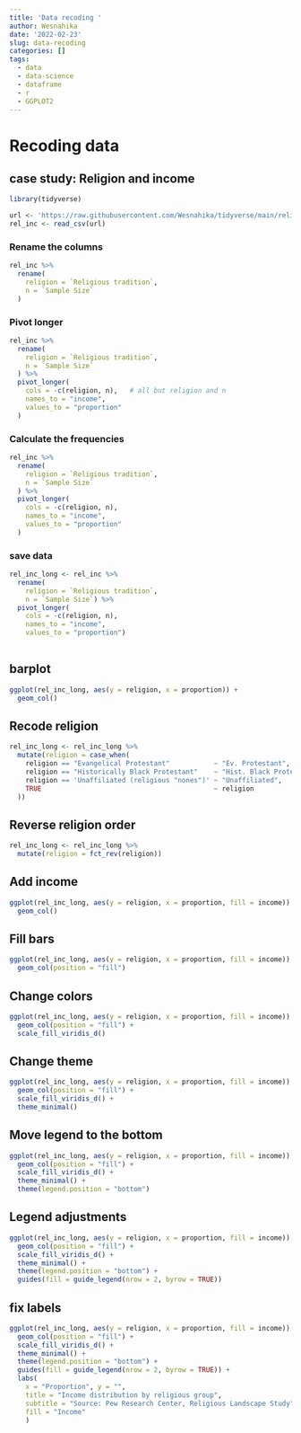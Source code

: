 ```yaml
---
title: 'Data recoding '
author: Wesnahika
date: '2022-02-23'
slug: data-recoding
categories: []
tags:
  - data
  - data-science
  - dataframe
  - r
  - GGPLOT2
---
```

# Recoding data 

## case study: Religion and income 

```r
library(tidyverse)

url <- 'https://raw.githubusercontent.com/Wesnahika/tidyverse/main/relig-income.csv'
rel_inc <- read_csv(url)
```

### Rename the columns 

```r
rel_inc %>%
  rename( 
    religion = `Religious tradition`, 
    n = `Sample Size` 
  )
```

### Pivot longer 

```r
rel_inc %>%
  rename(
    religion = `Religious tradition`,
    n = `Sample Size`
  ) %>%
  pivot_longer( 
    cols = -c(religion, n),   # all but religion and n 
    names_to = "income",  
    values_to = "proportion" 
  )
```

### Calculate the frequencies 

```r
rel_inc %>%
  rename(
    religion = `Religious tradition`,
    n = `Sample Size`
  ) %>%
  pivot_longer(
    cols = -c(religion, n), 
    names_to = "income", 
    values_to = "proportion"
  )

```

### save data 

```r

rel_inc_long <- rel_inc %>% 
  rename(
    religion = `Religious tradition`,
    n = `Sample Size`) %>%
  pivot_longer(
    cols = -c(religion, n), 
    names_to = "income", 
    values_to = "proportion")
  
```

## barplot

```r
ggplot(rel_inc_long, aes(y = religion, x = proportion)) +
  geom_col()

```

## Recode religion

```r
rel_inc_long <- rel_inc_long %>%
  mutate(religion = case_when(
    religion == "Evangelical Protestant"           ~ "Ev. Protestant",
    religion == "Historically Black Protestant"    ~ "Hist. Black Protestant",
    religion == 'Unaffiliated (religious "nones")' ~ "Unaffiliated",
    TRUE                                           ~ religion
  ))

```

## Reverse religion order

```r
rel_inc_long <- rel_inc_long %>%
  mutate(religion = fct_rev(religion))
```

## Add income 

```r
ggplot(rel_inc_long, aes(y = religion, x = proportion, fill = income)) + 
  geom_col()
```

## Fill bars 

```r
ggplot(rel_inc_long, aes(y = religion, x = proportion, fill = income)) +
  geom_col(position = "fill")
```

## Change colors 

```r
ggplot(rel_inc_long, aes(y = religion, x = proportion, fill = income)) +
  geom_col(position = "fill") +
  scale_fill_viridis_d()
```

## Change theme 

```r
ggplot(rel_inc_long, aes(y = religion, x = proportion, fill = income)) +
  geom_col(position = "fill") +
  scale_fill_viridis_d() +
  theme_minimal()
```

## Move legend to the bottom 

```r
ggplot(rel_inc_long, aes(y = religion, x = proportion, fill = income)) +
  geom_col(position = "fill") +
  scale_fill_viridis_d() +
  theme_minimal() +
  theme(legend.position = "bottom")
```

## Legend adjustments 

```r
ggplot(rel_inc_long, aes(y = religion, x = proportion, fill = income)) +
  geom_col(position = "fill") +
  scale_fill_viridis_d() +
  theme_minimal() +
  theme(legend.position = "bottom") +
  guides(fill = guide_legend(nrow = 2, byrow = TRUE))
```

## fix labels 

```r
ggplot(rel_inc_long, aes(y = religion, x = proportion, fill = income)) +
  geom_col(position = "fill") +
  scale_fill_viridis_d() +
  theme_minimal() +
  theme(legend.position = "bottom") +
  guides(fill = guide_legend(nrow = 2, byrow = TRUE)) +
  labs(
    x = "Proportion", y = "", 
    title = "Income distribution by religious group", 
    subtitle = "Source: Pew Research Center, Religious Landscape Study", 
    fill = "Income" 
    )
```

